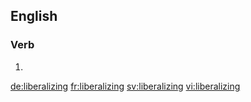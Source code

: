 ==English==

===Verb===
{{head|en}}

# {{present participle of|liberalize}}

[[de:liberalizing]]
[[fr:liberalizing]]
[[sv:liberalizing]]
[[vi:liberalizing]]